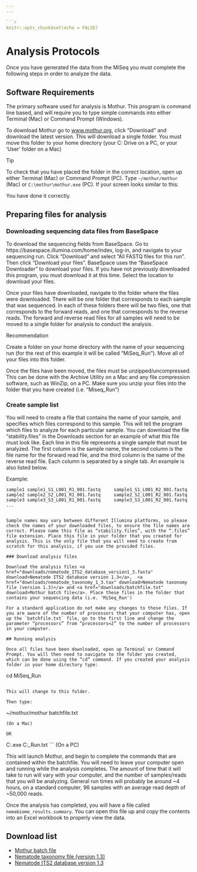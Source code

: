 ```yaml
---
---

```r
knitr::opts_chunk$set(echo = FALSE)
```

# Analysis Protocols {.tabset .tabset-pills .tabset-fade}

Once you have generated the data from the MiSeq you must complete the following steps in order to analyze the data.


## Software Requirements

The primary software used for analysis is Mothur. This program is command line based, and will require you to type simple commands into either Terminal (Mac) or Command Prompt (Windows).

To download Mothur go to [www.mothur.org](https://www.mothur.org/), click “Download” and download the latest version. This will download a single folder. You must move this folder to your home directory (your C: Drive on a PC, or your ‘User’ folder on a Mac)

<div class="panel panel-info">
<div class="panel-heading">Tip</div>
<div class="panel-body">

To check that you have placed the folder in the correct location, open up either Terminal (Mac) or Command Prompt (PC). Type `~/mothur/mothur` (Mac) or `C:\mothur\mothur.exe` (PC). If your screen looks similar to this:


You have done it correctly.

</div>
</div>

## Preparing files for analysis

### Downloading sequencing data files from BaseSpace

To download the sequencing fields from BaseSpace. Go to https://basespace.illumina.com/home/index, log-in, and navigate to your sequencing run. Click “Download” and select “All FASTQ files for this run”. Then click “Download your files”. BaseSpace uses the “BaseSpace Downloader” to download your files. If you have not previously downloaded this program, you must download it at this time. Select the location to download your files.

Once your files have downloaded, navigate to the folder where the files were downloaded. There will be one folder that corresponds to each sample that was sequenced. In each of these folders there will be two files, one that corresponds to the forward reads, and one that corresponds to the reverse reads. The forward and reverse read files for all samples will need to be moved to a single folder for analysis to conduct the analysis. 

<div class="panel panel-success">
<div class="panel-heading">Recommendation</div>
<div class="panel-body">

Create a folder on your home directory with the name of your sequencing run (for the rest of this example it will be called “MiSeq_Run”). Move all of your files into this folder.

</div>
</div>

Once the files have been moved, the files must be unzipped/uncompressed. This can be done with the Archive Utility on a Mac and any file compression software, such as WinZip, on a PC. Make sure you unzip your files into the folder that you have created (i.e. “Miseq_Run”)

### Create sample list

You will need to create a file that contains the name of your sample, and specifies which files correspond to this sample. This will tell the program which files to analyze for each particular sample. You can download the file “stability.files” in the Downloads section for an example of what this file must look like. Each line in this file represents a single sample that must be analyzed. The first column is the sample name, the second column is the file name for the forward read file, and the third column is the name of the reverse read file. Each column is separated by a single tab.   An example is also listed below.

Example:

```
sample1	sample1_S1_L001_R1_001.fastq	 sample1_S1_L001_R2_001.fastq
sample2	sample2_S2_L001_R1_001.fastq	 sample2_S2_L001_R2_001.fastq
sample3	sample3_S3_L001_R1_001.fastq	 sample3_S3_L001_R2_001.fastq
...
```

```

Sample names may vary between different Illumina platforms, so please check the names of your downloaded files, to ensure the file names are correct. Please name this file as “stability.files”, with the “.files” file extension. Place this file in your folder that you created for analysis. This is the only file that you will need to create from scratch for this analysis, if you use the provided files.

### Download analysis files

Download the analysis files <a href="downloads/nematode_ITS2_database_version1_3.fasta" download>Nematode ITS2 database version 1.3</a>,  <a href="downloads/nematode_taxonomy_1_3.tax" download>Nematode taxonomy file (version 1.3)</a> and <a href="downloads/batchfile.txt" download>Mothur batch file</a>. Place these files in the folder that contains your sequencing data (i.e. 'MiSeq_Run')

For a standard application do not make any changes to these files. If you are aware of the number of processors that your computer has, open up the `batchfile.txt` file, go to the first line and change the parameter “processors” from “processors=2” to the number of processors in your computer. 

## Running analysis

Once all files have been downloaded, open up Terminal or Command Prompt. You will then need to navigate to the folder you created, which can be done using the “cd” command. If you created your analysis folder in your home directory type:

```
cd MiSeq_Run
```

This will change to this folder.

Then type:

```
~/mothur/mothur batchfile.txt
```  
(On a Mac)
 
OR

```
C:\mothur\mothur.exe C:\MiSeq_Run\batchfile.txt
``` 
(On a PC)

This will launch Mothur, and begin to complete the commands that are contained within the batchfile. You will need to leave your computer open and running while the analysis completes. The amount of time that it will take to run will vary with your computer, and the number of samples/reads that you will be analyzing. General run times will probably be around ~4 hours, on a standard computer, 96 samples with an average read depth of ~50,000 reads.


Once the analysis has completed, you will have a file called `nemabiome_results.summary`. You can open this file up and copy the contents into an Excel workbook to properly view the data. 


## Download list {#downloads}

* <a href="downloads/batchfile.txt" download>Mothur batch file</a>
* <a href="downloads/nematode_taxonomy_1_3.tax" download>Nematode taxonomy file (version 1.3)</a>
* <a href="downloads/nematode_ITS2_database_version1_3.fasta" download>Nematode ITS2 database version 1.3</a>
